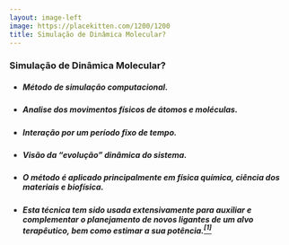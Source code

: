 ```yaml
---
layout: image-left
image: https://placekitten.com/1200/1200
title: Simulação de Dinâmica Molecular?
---
```


### Simulação de Dinâmica Molecular?

- ##### Método de simulação computacional.
- ##### Analise dos movimentos físicos de átomos e moléculas.
- ##### Interação por um período fixo de tempo.
- ##### Visão da “evolução” dinâmica do sistema.
- ##### O método é aplicado principalmente em física química, ciência dos materiais e biofísica.
- ##### Esta técnica tem sido usada extensivamente para auxiliar e complementar o planejamento de novos ligantes de um alvo terapêutico, bem como estimar a sua potência.[$^{[1]}$](https://doi.org/10.1590/S0100-46702008000400002)

<!-- Ponto 1-2: método de simulação computacional que estuda o movimento físico dos átomos e moléculas das quais se conhecem o potencial de interação entre estas partículas e as equações que regem o seu movimento. -->

<!-- Ponto 3: Os átomos e moleculas interagem -->

<!-- Ponto 4: Na versão mais comum, as trajetórias de átomos e moléculas são determinadas resolvendo numericamente as equações de movimento de Newton para um sistema de partículas em interação, onde as forças entre as partículas e suas energias potenciais são frequentemente calculadas usando potenciais interatômicos ou campos de força mecânica molecular. -->

